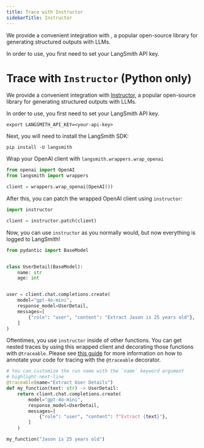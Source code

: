 ```yaml
---
title: Trace with Instructor
sidebarTitle: Instructor
---
```


We provide a convenient integration with , a popular open-source library for generating structured outputs with LLMs.

In order to use, you first need to set your LangSmith API key.

# Trace with `Instructor` (Python only)

We provide a convenient integration with [Instructor](https://jxnl.github.io/instructor/), a popular open-source library for generating structured outputs with LLMs.

In order to use, you first need to set your LangSmith API key.

```shell
export LANGSMITH_API_KEY=<your-api-key>
```

Next, you will need to install the LangSmith SDK:

```shell
pip install -U langsmith
```

Wrap your OpenAI client with `langsmith.wrappers.wrap_openai`

```python
from openai import OpenAI
from langsmith import wrappers

client = wrappers.wrap_openai(OpenAI())
```

After this, you can patch the wrapped OpenAI client using `instructor`:

```python
import instructor

client = instructor.patch(client)
```

Now, you can use `instructor` as you normally would, but now everything is logged to LangSmith!

```python
from pydantic import BaseModel


class UserDetail(BaseModel):
    name: str
    age: int


user = client.chat.completions.create(
    model="gpt-4o-mini",
    response_model=UserDetail,
    messages=[
        {"role": "user", "content": "Extract Jason is 25 years old"},
    ]
)
```

Oftentimes, you use `instructor` inside of other functions.
You can get nested traces by using this wrapped client and decorating those functions with `@traceable`.
Please see [this guide](./annotate-code) for more information on how to annotate your code for tracing with the `@traceable` decorator.

```python
# You can customize the run name with the `name` keyword argument
# highlight-next-line
@traceable(name="Extract User Details")
def my_function(text: str) -> UserDetail:
    return client.chat.completions.create(
        model="gpt-4o-mini",
        response_model=UserDetail,
        messages=[
            {"role": "user", "content": f"Extract {text}"},
        ]
    )

my_function("Jason is 25 years old")
```